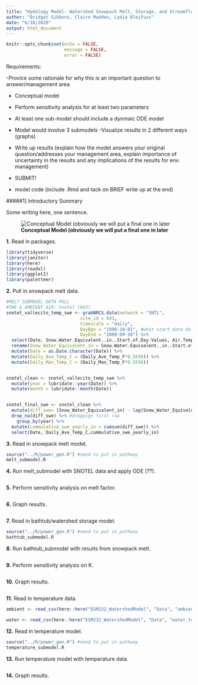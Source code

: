```yaml
---
title: "Hydology Model: Watershed Snowpack Melt, Storage, and Streamflow Temperature "
author: "Bridget Gibbons, Claire Madden, Lydia Bleifuss"
date: "6/10/2020"
output: html_document
---
```


```r
knitr::opts_chunk$set(echo = FALSE,
                      message = FALSE,
                      error = FALSE)
```

Requirements:

-Provice some rationale for why this is an important question to answer/management area

- Conceptual model 

- Perform sensitivity analysis for at least two parameters
- At least one sub-model should include a dynmaic ODE model
- Model would involve 3 submodels
-Visualize results in 2 different ways (graphs) 
- Write up results (explain how the model answers your original question/addresses your management area, explain importance of uncertainty in the results and any implications of the results for env. management) 


- SUBMIT! 
- model code (include .Rmd and tack on BRIEF write up at the end)

#####1] Introductory Summary


Some writing here, one sentence. 

![**Conceptual Model (obviously we will put a final one in later**](Stream_Snow_Conceptual_Model.jpg)


**1.** Read in packages. 
```r
library(tidyverse)
library(janitor)
library(here)
library(readxl)
library(ggplot2)
library(paletteer)
```

**2.** Pull in snowpack melt data.
```r
#MELT SUBMODEL DATA PULL 
#SWE & AMBIENT AIR: Snotel (843) 
snotel_vallecito_temp_swe <- grabNRCS.data(network = "SNTL", 
                            site_id = 843,
                            timescale = "daily", 
                            DayBgn = "1990-10-01", #what start date do we want? 
                            DayEnd = "2000-09-30") %>% 
  select(Date, Snow.Water.Equivalent..in..Start.of.Day.Values, Air.Temperature.Average..degF., Air.Temperature.Maximum..degF.) %>% 
  rename(Snow_Water_Equivalent_in = Snow.Water.Equivalent..in..Start.of.Day.Values, Daily_Ave_Temp_F = Air.Temperature.Average..degF., Daily_Max_Temp_F = Air.Temperature.Maximum..degF.)%>% 
  mutate(Date = as.Date.character(Date)) %>% 
  mutate(Daily_Ave_Temp_C = (Daily_Ave_Temp_F*0.5556)) %>% 
  mutate(Daily_Max_Temp_C = (Daily_Max_Temp_F*0.5556))


snotel_clean <- snotel_vallecito_temp_swe %>% 
  mutate(year = lubridate::year(Date)) %>% 
  mutate(month = lubridate::month(Date))


snotel_final_swe <- snotel_clean %>% 
  mutate(diff_swe= (Snow_Water_Equivalent_in) - lag(Snow_Water_Equivalent_in)) %>% 
  drop_na(diff_swe) %>% #droppign first row 
    group_by(year) %>% 
  mutate(cummulative_swe_yearly_in = cumsum(diff_swe)) %>% 
  select(Date, Daily_Ave_Temp_C,cummulative_swe_yearly_in)
```


**3.** Read in snowpack melt model.
```r
source("../R/power_gen.R") #need to put in pathway 
melt_submodel.R
```

**4.** Run melt_submodel with SNOTEL data and apply ODE (??).
```r

```


**5.** Perform sensitivity analysis on melt factor.
```r

```

**6.** Graph results.
```r

```


**7.** Read in bathtub/watershed storage model.
```r
source("../R/power_gen.R") #need to put in pathway 
bathtub_submodel.R
```

**8.** Run bathtub_submodel with results from snowpack melt.
```r

```


**9.** Perform sensitivity analysis on K.
```r

```

**10.** Graph results.
```r

```

**11.** Read in temperature data.
```r
ambient <- read_csv(here::here("ESM232_WatershedModel", "Data", "ambient_air_tempmodel.csv"))

water <- read_csv(here::here("ESM232_WatershedModel", "Data", "water_temp_tempmodel.csv"))
```

**12.** Read in temperature model.
```r
source("../R/power_gen.R") #need to put in pathway 
temperature_submodel.R
```

**13.** Run temperature model with temperature data.
```r

```

**14.** Graph results.
```r

```